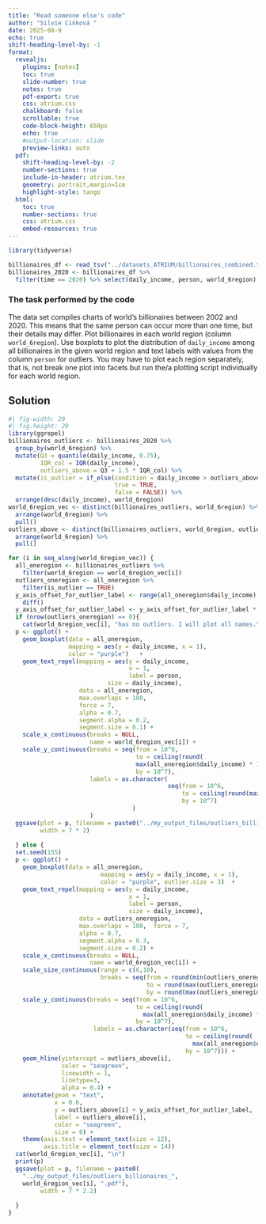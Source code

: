 ```yaml
---
title: "Read someone else's code"
author: "Silvie Cinková "
date: 2025-08-9
echo: true
shift-heading-level-by: -1
format:
  revealjs:
    plugins: [notes]
    toc: true
    slide-number: true
    notes: true
    pdf-export: true
    css: atrium.css
    chalkboard: false
    scrollable: true
    code-block-height: 650px
    echo: true
    #output-location: slide
    preview-links: auto
  pdf:
    shift-heading-level-by: -2
    number-sections: true
    include-in-header: atrium.tex
    geometry: portrait,margin=1cm
    highlight-style: tango
  html:
    toc: true
    number-sections: true
    css: atrium.css
    embed-resources: true
---
```


```r
library(tidyverse)
```

```r
billionaires_df <- read_tsv("../datasets_ATRIUM/billionaires_combined.tsv")
billionaires_2020 <- billionaires_df %>% 
  filter(time == 2020) %>% select(daily_income, person, world_6region)
```

### The task performed by the code

The data set compiles charts of world's billionaires between 2002 and 2020. This means that the same person can occur more than one time, but their details may differ. Plot billionaires in each world region (column `world_6region`). Use boxplots to plot the distribution of `daily_income` among all billionaires in the given world region and text labels with values from the column `person` for outliers. You may have to plot each region separately, that is, not break one plot into facets but run the/a plotting script individually for each world region.

## Solution


```r
#| fig-width: 20
#| fig.height: 20
library(ggrepel)
billionaires_outliers <- billionaires_2020 %>% 
  group_by(world_6region) %>%
  mutate(Q3 = quantile(daily_income, 0.75), 
         IQR_col = IQR(daily_income), 
         outliers_above = Q3 + 1.5 * IQR_col) %>%
  mutate(is_outlier = if_else(condition = daily_income > outliers_above,
                              true = TRUE, 
                              false = FALSE)) %>% 
  arrange(desc(daily_income), world_6region)
world_6region_vec <- distinct(billionaires_outliers, world_6region) %>% 
  arrange(world_6region) %>% 
  pull()  
outliers_above <- distinct(billionaires_outliers, world_6region, outliers_above) %>% 
  arrange(world_6region) %>% 
  pull() 

for (i in seq_along(world_6region_vec)) {
  all_oneregion <- billionaires_outliers %>% 
    filter(world_6region == world_6region_vec[i])
  outliers_oneregion <- all_oneregion %>% 
    filter(is_outlier == TRUE)
  y_axis_offset_for_outlier_label <- range(all_oneregion$daily_income) %>% 
    diff()
  y_axis_offset_for_outlier_label <- y_axis_offset_for_outlier_label * 0.05
  if (nrow(outliers_oneregion) == 0){
    cat(world_6region_vec[i], "has no outliers. I will plot all names.\n")
  p <- ggplot() + 
    geom_boxplot(data = all_oneregion,
                 mapping = aes(y = daily_income, x = 1),
                 color = "purple")   +
    geom_text_repel(mapping = aes(y = daily_income, 
                                  x = 1,
                                  label = person,
                            size = daily_income), 
                    data = all_oneregion,
                    max.overlaps = 100,  
                    force = 7,
                    alpha = 0.7,
                    segment.alpha = 0.2,
                    segment.size = 0.1) + 
    scale_x_continuous(breaks = NULL, 
                       name = world_6region_vec[i]) +
    scale_y_continuous(breaks = seq(from = 10^6, 
                                    to = ceiling(round(
                                    max(all_oneregion$daily_income) * 10^(-6)) * 10^6), 
                                    by = 10^7),
                       labels = as.character(
                                             seq(from = 10^6, 
                                                 to = ceiling(round(max(all_oneregion$daily_income) * 10^(-6)) * 10^6), 
                                                 by = 10^7)
                                   )
                       ) 
  ggsave(plot = p, filename = paste0("../my_output_files/outliers_billionaires_", world_6region_vec[i], ".pdf"),
         width = 7 * 2)
    
  } else {
  set.seed(155)
  p <- ggplot() + 
    geom_boxplot(data = all_oneregion,
                          mapping = aes(y = daily_income, x = 1),
                          color = "purple", outlier.size = 3)  +
    geom_text_repel(mapping = aes(y = daily_income, 
                                  x = 1,
                                  label = person,
                                  size = daily_income), 
                    data = outliers_oneregion,
                    max.overlaps = 100,  force = 7,
                    alpha = 0.7,
                    segment.alpha = 0.3,
                    segment.size = 0.2) + 
    scale_x_continuous(breaks = NULL, 
                       name = world_6region_vec[i]) +
    scale_size_continuous(range = c(6,10), 
                          breaks = seq(from = round(min(outliers_oneregion$daily_income)),
                                       to = round(max(outliers_oneregion$daily_income)),
                                       by = round(max(outliers_oneregion$daily_income) * 0.4))) +
    scale_y_continuous(breaks = seq(from = 10^6, 
                                    to = ceiling(round(
                                      max(all_oneregion$daily_income) * 10^(-6)) * 10^6), 
                                    by = 10^7),
                        labels = as.character(seq(from = 10^6, 
                                                  to = ceiling(round(
                                                    max(all_oneregion$daily_income) * 10^(-6)) * 10^6), 
                                                  by = 10^7))) +
    geom_hline(yintercept = outliers_above[i], 
               color = "seagreen", 
               linewidth = 1, 
               linetype=3, 
               alpha = 0.4) + 
    annotate(geom = "text", 
             x = 0.6, 
             y = outliers_above[i] + y_axis_offset_for_outlier_label, 
             label = outliers_above[i], 
             color = "seagreen", 
             size = 6) +
    theme(axis.text = element_text(size = 12), 
          axis.title = element_text(size = 14))
  cat(world_6region_vec[i], "\n") 
  print(p)
  ggsave(plot = p, filename = paste0(
    "../my_output_files/outliers_billionaires_", 
    world_6region_vec[i], ".pdf"),
         width = 7 * 2.2)
    
  }
}

```

